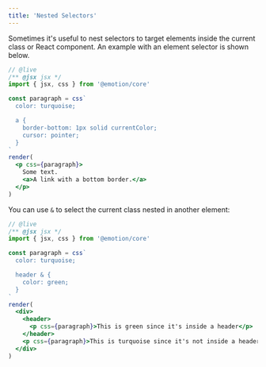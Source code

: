 ```yaml
---
title: 'Nested Selectors'
---
```


Sometimes it's useful to nest selectors to target elements inside the current class or React component. An example with an element selector is shown below.

```jsx
// @live
/** @jsx jsx */
import { jsx, css } from '@emotion/core'

const paragraph = css`
  color: turquoise;

  a {
    border-bottom: 1px solid currentColor;
    cursor: pointer;
  }
`
render(
  <p css={paragraph}>
    Some text.
    <a>A link with a bottom border.</a>
  </p>
)
```

You can use `&` to select the current class nested in another element:

```jsx
// @live
/** @jsx jsx */
import { jsx, css } from '@emotion/core'

const paragraph = css`
  color: turquoise;

  header & {
    color: green;
  }
`
render(
  <div>
    <header>
      <p css={paragraph}>This is green since it's inside a header</p>
    </header>
    <p css={paragraph}>This is turquoise since it's not inside a header.</p>
  </div>
)
```
